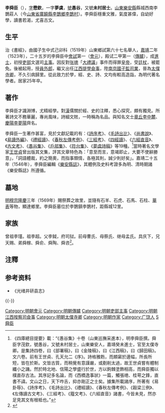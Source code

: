 {{otheruses|subject=中国明朝历史人物|other=其他同名的歷史人物|李舜臣 (消歧义)}}
{{明清人物信息框
| 姓名 = 李舜臣
| 原名 =
| 圖片名稱 = 
| 圖片大小 = 220px
| 圖片說明 = 
| 最高職務 = 太僕寺卿
| 國家 = 大明
| 爵位 =
| 籍貫 = [[山東|山東]][[樂安縣|樂安縣]]
| 族裔 = 漢族
| 旗籍 = 
| 字號 = 字懋欽，一字夢虞<br>號愚谷，又號未村居士
| 室名 = 
| 諡號 = 
| 出生日期 = 弘治十二年（1499年）九月十七日
| 出生地點 = 
| 逝世日期 = 嘉靖三十八年（1559年）
| 逝世地點 = 
| 墓葬 =墓在县南十里
| 配偶 =娶张氏
| 親屬 = 
| 出身 = 
*正德十四年己卯科舉人
*嘉靖二年癸未科二甲第一名進士出身
| 經歷 = 
| 著作 =
}}
'''李舜臣'''（{{bd|1499年||1559年|catIdx=Li,李}}），[[表字|字]]'''懋欽'''，一字'''夢虞'''，[[號|號]]'''愚谷'''，又號'''未村居士'''。[[山東|山東]][[樂安縣|樂安縣]]縣城西南李鵲莊人（今[[山東省|山東省]][[廣饒縣|廣饒縣]][[李鵲鄉|李鵲鄉]][[李鵲村|李鵲村]]）。李舜臣穩重文雅，氣度甚偉，自幼好學，讀書若渴，尤喜古文。

== 生平 ==
治《書經》，由國子生中式己卯科（1519年）山東鄉試第六十七名舉人，[[嘉靖|嘉靖]]二年（1523年），二十五岁的李舜臣中[[會試|會試]]第一（[[會元|會元]]），殿试二甲第一（[[傳臚|傳臚]]），成[[進士|進士]]，初授[[吏部|吏部]]文選司[[主事|主事]]。因反對[[张璁|张璁]]「[[大禮議|大禮議]]」事件而得罪[[皇帝|皇帝]]，受[[廷杖|廷杖]]，被罷免。後被起用，授[[員外郎|員外郎]]，繼又出任[[江西|江西]][[提學僉事|提學僉事]]，陞[[南京|南京]][[國子監|國子監]][[司業|司業]]，晉為[[太僕寺卿|太僕寺卿]]，不久引病歸里。從此致力於學，經、史、詩、文均有較高造詣，為明代著名學者。居家25年卒。

==著作==
李舜臣才識淵博，尤精經學。對[[漢|漢]]儒關於經、史的注釋，悉心探究，頗有獨見。所著詩文不務華麗，專尚風味，詩細文賅，一時稱為名品。與知名文士[[章丘|章丘]][[李中麓|李中麓]]、[[慶陽|慶陽]][[李夢陽|李夢陽]]齊名。

李舜臣一生著作甚富，見於文獻記載的有：《[[詩序考|詩序考]]》、《[[毛詩出比|毛詩出比]]》、《[[尚書說|尚書說]]》、《[[易讀外編|易讀外編]]》、《[[禮經讀|禮經讀]]》、《[[春秋左傳考例|春秋左傳考例]]》、《[[三經考|三經考]]》、《[[四經讀|四經讀]]》、《[[六經直音|六經直音]]》、《[[古文考|古文考]]》、《[[愚谷集|愚谷集]]》、《[[戶部集|戶部集]]》、《[[符台集|符台集]]》、《[[夢虞詩稿|夢虞詩稿]]》等19種。<ref>《四庫總目提要》載：“《愚谷集》十卷（山東巡撫采進本），明李舜臣撰。舜臣字茂欽，號愚谷，又號未村居士，山東樂安人，嘉靖癸未進士，官至太僕寺卿。是集詩四卷，曰《部署稿》，曰《金陵稿》，曰《江西稿》，曰《歸田稿》。文六卷。前有王世貞、孔天允二《序》。詩格雅飭，而頗窘於邊幅，所長所短，皆在於斯。文皆古質，而稍覺有意謹嚴，或剷削太過，故王世貞嘗有體制纖小之譏。然於時北地、信陽之學盛行於世，方以鉤棘塗飾相高，而舜臣獨以樸直存古法。其序記多名論，而《西橋逸事狀》一篇，觸張璁、桂萼之鋒，直書不諱。文山之日，天下咋舌，抑亦剛正之士矣。據集所載諸序，所著有《易卦辱》、《詩序考》、《毛詩出比》、《禮經讀》、《春秋左傳考例》、《穀梁三例》、《左傳讀古文考》、《三經考》、《籀文考》、《六經直音》諸書，今皆未見，然亦足見其文有根柢也。”</ref>當時著名文學家[[王世貞|王世貞]]曾出版其文集，評其文章特色為：「意至而言，意竭即止，大要不使辭勝意」，「詞語體裁，約之簡奧，而指事類情，各極其則，誠少則好矣」。嘉靖二十五年（1546年），李舜臣編輯《[[樂安縣誌|樂安縣誌]]》，其體例及史料考證多為明、清時期諸《樂安縣誌》所遵循。

==墓地==
[[明穆宗|明穆宗]][[隆庆_(明朝)|隆慶]]三年（1569年）賜祭葬之故里，並隨有石羊、石虎、石馬、石柱、[[華表|華表]]等物，顯達鄉里。李舜臣墓位於李鵲鎮李鵲村，距縣城12里。

==家族==
曾祖李瑾。祖李超。父李鉞，府司狱。前母曹氏、母蔡氏、继母孟氏。具庆下，兄天赐、弟舜稼、舜俞、舜陶、舜咨<ref>{{Cite book|title=天一阁藏明代科举录选刊 登科录 点校本|last=龚延明主编|first=|publisher=宁波出版社|year=2016|isbn=978-7-5526-2320-8|location=宁波|pages=|quote=《天一閣藏明代科舉錄選刊.登科錄》之《嘉靖二年癸未科進士登科録》}}</ref>。

==注釋==
{{reflist}}
==参考资料==
*《光绪井研县志》

{{-}}
{{並稱|李黃|[[李舜臣_(明朝)|李舜臣]] - [[黃禎_(嘉靖進士)|黃　禎]]}}
{{嘉靖二年癸未科殿試金榜}}
{{左順門事件}}
{{DEFAULTSORT:Li李}}
[[Category:明朝會元|Category:明朝會元]]
[[Category:明朝傳臚|Category:明朝傳臚]]
[[Category:明朝吏部主事|Category:明朝吏部主事]]
[[Category:明朝江西按察司僉事|Category:明朝江西按察司僉事]]
[[Category:明朝太僕寺卿|Category:明朝太僕寺卿]]
[[Category:明朝作家|Category:明朝作家]]
[[Category:广饶人|Category:广饶人]]
[[Category:李姓|S舜臣]]